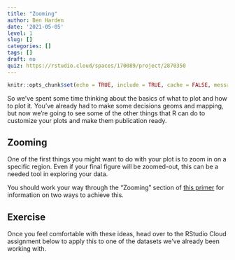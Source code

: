 ```yaml
---
title: "Zooming"
author: Ben Harden
date: '2021-05-05'
level: 1
slug: []
categories: []
tags: []
draft: no
quiz: https://rstudio.cloud/spaces/170089/project/2870350
---
```


```r
knitr::opts_chunk$set(echo = TRUE, include = TRUE, cache = FALSE, message = FALSE, warning = FALSE)
```

So we've spent some time thinking about the basics of what to plot and how to plot it. You've already had to make some decisions geoms and mapping, but now we're going to see some of the other things that R can do to customize your plots and make them publication ready.

## Zooming

One of the first things you might want to do with your plot is to zoom in on a specific region. Even if your final figure will be zoomed-out, this can be a needed tool in exploring your data.

You should work your way through the "Zooming" section of [this primer](https://rstudio.cloud/learn/primers/3.8) for information on two ways to achieve this. 

## Exercise

Once you feel comfortable with these ideas, head over to the RStudio Cloud assignment below to apply this to one of the datasets we've already been working with.
